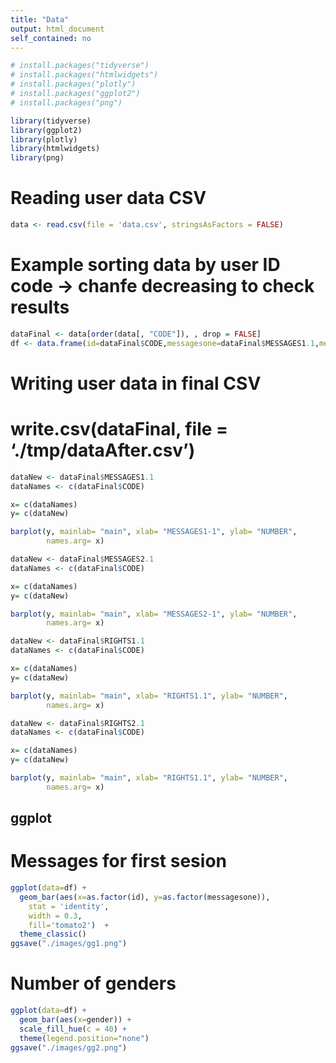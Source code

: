 ```yaml
---
title: "Data"
output: html_document
self_contained: no
---
```

```r
# install.packages("tidyverse")
# install.packages("htmlwidgets")
# install.packages("plotly")
# install.packages("ggplot2")
# install.packages("png")
```
```r
library(tidyverse)
library(ggplot2)
library(plotly)
library(htmlwidgets)
library(png)
```
# Reading user data CSV
```r
data <- read.csv(file = 'data.csv', stringsAsFactors = FALSE)
```
# Example sorting data by user ID code -> chanfe decreasing to check results
```r
dataFinal <- data[order(data[, "CODE"]), , drop = FALSE]
df <- data.frame(id=dataFinal$CODE,messagesone=dataFinal$MESSAGES1.1,messagestwo=dataFinal$MESSAGES2.1, gender=dataFinal$GENDER)
```
# Writing user data in final CSV
# write.csv(dataFinal, file = './tmp/dataAfter.csv')
```r
dataNew <- dataFinal$MESSAGES1.1
dataNames <- c(dataFinal$CODE)

x= c(dataNames)
y= c(dataNew)

barplot(y, mainlab= "main", xlab= "MESSAGES1-1", ylab= "NUMBER",
        names.arg= x)
```
```r
dataNew <- dataFinal$MESSAGES2.1
dataNames <- c(dataFinal$CODE)

x= c(dataNames)
y= c(dataNew)

barplot(y, mainlab= "main", xlab= "MESSAGES2-1", ylab= "NUMBER",
        names.arg= x)
```
```r
dataNew <- dataFinal$RIGHTS1.1
dataNames <- c(dataFinal$CODE)

x= c(dataNames)
y= c(dataNew)

barplot(y, mainlab= "main", xlab= "RIGHTS1.1", ylab= "NUMBER",
        names.arg= x)
```
```r
dataNew <- dataFinal$RIGHTS2.1
dataNames <- c(dataFinal$CODE)

x= c(dataNames)
y= c(dataNew)

barplot(y, mainlab= "main", xlab= "RIGHTS1.1", ylab= "NUMBER",
        names.arg= x)
```
## ggplot
# Messages for first sesion
```r
ggplot(data=df) +
  geom_bar(aes(x=as.factor(id), y=as.factor(messagesone)),
    stat = 'identity',
    width = 0.3,
    fill='tomato2')  +
  theme_classic()
ggsave("./images/gg1.png")
```
# Number of genders
```r
ggplot(data=df) +
  geom_bar(aes(x=gender)) +
  scale_fill_hue(c = 40) +
  theme(legend.position="none")
ggsave("./images/gg2.png")
```
